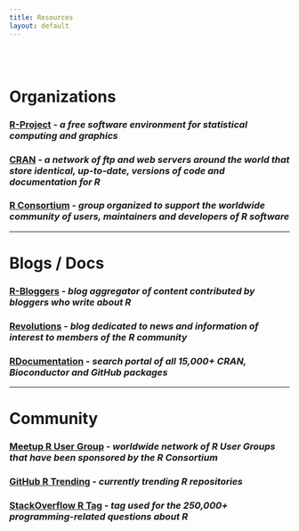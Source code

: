 ```yaml
---
title: Resources
layout: default
---
```


<style type="text/css">
.main-container {
  max-width: 1200px;
  margin-left: auto;
  margin-right: auto;
}
</style>

<br/>
<br/>


# **Organizations**

### [R-Project](https://www.r-project.org/) - *a free software environment for statistical computing and graphics*
### [CRAN](https://cran.r-project.org/) - *a network of ftp and web servers around the world that store identical, up-to-date, versions of code and documentation for R*
### [R Consortium](https://www.r-consortium.org/) - *group organized to support the worldwide community of users, maintainers and developers of R software*

---

# **Blogs / Docs**

### [R-Bloggers](https://www.r-bloggers.com/) - *blog aggregator of content contributed by bloggers who write about R*
### [Revolutions](http://blog.revolutionanalytics.com/) - *blog dedicated to news and information of interest to members of the R community*
### [RDocumentation](https://www.rdocumentation.org/) - *search portal of all 15,000+ CRAN, Bioconductor and GitHub packages*

---

# **Community**

### [Meetup R User Group](https://www.meetup.com/pro/r-user-groups) - *worldwide network of R User Groups that have been sponsored by the R Consortium*
### [GitHub R Trending](https://github.com/trending/r) - *currently trending R repositories*
### [StackOverflow R Tag](https://stackoverflow.com/questions/tagged/r) - *tag used for the 250,000+ programming-related questions about R*


